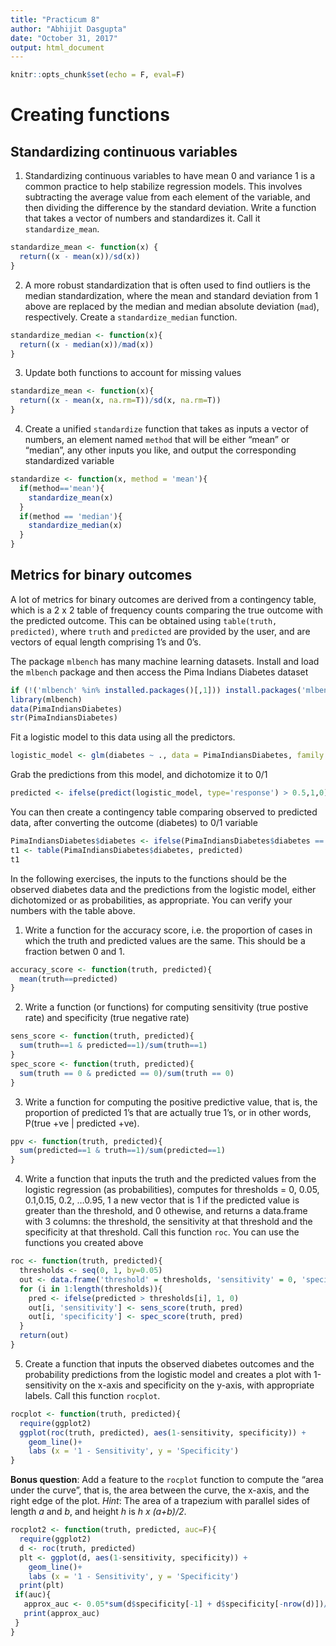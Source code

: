 ```yaml
---
title: "Practicum 8"
author: "Abhijit Dasgupta"
date: "October 31, 2017"
output: html_document
---
```


```r
knitr::opts_chunk$set(echo = F, eval=F)

```

# Creating functions

## Standardizing continuous variables

1. Standardizing continuous variables to have mean 0 and variance 1 is a common practice
to help stabilize regression models. This involves subtracting the average value from each 
element of the variable, and then dividing the difference by the standard deviation. Write a 
function that takes a vector of numbers and standardizes it. Call it `standardize_mean`.
```r
standardize_mean <- function(x) {
  return((x - mean(x))/sd(x))
}

```

2. A more robust standardization that is often used to find outliers is the median standardization, where the
mean and standard deviation from 1 above are replaced by the median and median absolute deviation (`mad`), respectively. Create a `standardize_median` function.
```r
standardize_median <- function(x){
  return((x - median(x))/mad(x))
}
```


3. Update both functions to account for missing values
```r
standardize_mean <- function(x){
  return((x - mean(x, na.rm=T))/sd(x, na.rm=T))
}
```


4. Create a unified `standardize` function that takes as inputs a vector of numbers, an element named  `method` that will be either "mean" or "median", any other inputs you like, 
and output the corresponding standardized variable
```r
standardize <- function(x, method = 'mean'){
  if(method=='mean'){
    standardize_mean(x)
  }
  if(method == 'median'){
    standardize_median(x)
  }
}
```

## Metrics for binary outcomes

A lot of metrics for binary outcomes are derived from a contingency table, which is 
a 2 x 2 table of frequency counts comparing the true outcome with the predicted outcome. This can be
obtained using `table(truth, predicted)`, where `truth` and `predicted`  are provided by the user, and are
vectors of equal length comprising 1's and 0's. 

The package `mlbench` has many machine learning datasets. Install and load the `mlbench` package and then access
the Pima Indians Diabetes dataset
```r
if (!('mlbench' %in% installed.packages()[,1])) install.packages('mlbench', repos = 'http://cran.rstudio.com')
library(mlbench)
data(PimaIndiansDiabetes)
str(PimaIndiansDiabetes)

```

Fit a logistic model to this data using all the predictors.
```r
logistic_model <- glm(diabetes ~ ., data = PimaIndiansDiabetes, family ='binomial')
```
Grab the predictions from this model, and dichotomize it to 0/1
```r
predicted <- ifelse(predict(logistic_model, type='response') > 0.5,1,0)
```
You can then create a contingency table comparing observed to predicted data, after converting the 
outcome (diabetes) to 0/1 variable
```r
PimaIndiansDiabetes$diabetes <- ifelse(PimaIndiansDiabetes$diabetes == 'pos',1,0)
t1 <- table(PimaIndiansDiabetes$diabetes, predicted)
t1
```

In the following exercises, the inputs to the functions should be the observed diabetes data and the predictions from the logistic model, either dichotomized or as probabilities, as appropriate. You can verify your numbers with the table above.

1. Write a function for the  accuracy score, i.e. the proportion of cases in which the truth and predicted values are the same. This should be a fraction betwen 0 and 1.
```r

accuracy_score <- function(truth, predicted){
  mean(truth==predicted)
}
```

2. Write a function (or functions) for computing sensitivity (true postive rate) and specificity (true negative rate)
```r
sens_score <- function(truth, predicted){
  sum(truth==1 & predicted==1)/sum(truth==1)
}
spec_score <- function(truth, predicted){
  sum(truth == 0 & predicted == 0)/sum(truth == 0)
}
```

3. Write a function for computing the positive predictive value, that is, the proportion of predicted 1's that are actually true 1's, or in other words, P(true +ve | predicted +ve).
```r
ppv <- function(truth, predicted){
  sum(predicted==1 & truth==1)/sum(predicted==1)
}
```

4. Write a function that inputs the truth and the predicted values from the logistic regression (as probabilities), 
computes for thresholds = 0, 0.05, 0.1,0.15,  0.2, ...0.95, 1 a new vector that is 1 if the predicted value is greater than the threshold, and 0 othewise, and returns a data.frame with 3 columns: the threshold, the sensitivity at that threshold and the specificity at that threshold. Call this function `roc`. You can use the functions you created above
```r
roc <- function(truth, predicted){
  thresholds <- seq(0, 1, by=0.05)
  out <- data.frame('threshold' = thresholds, 'sensitivity' = 0, 'specificity'=0)
  for (i in 1:length(thresholds)){
    pred <- ifelse(predicted > thresholds[i], 1, 0)
    out[i, 'sensitivity'] <- sens_score(truth, pred)
    out[i, 'specificity'] <- spec_score(truth, pred)
  }
  return(out)
}
```


5. Create a function that inputs the observed diabetes outcomes and the probability predictions from the logistic model and creates a plot with 
1-sensitivity on the x-axis and specificity on the y-axis, with appropriate labels. Call this function `rocplot`.
```r
rocplot <- function(truth, predicted){
  require(ggplot2)
  ggplot(roc(truth, predicted), aes(1-sensitivity, specificity)) +
    geom_line()+
    labs (x = '1 - Sensitivity', y = 'Specificity')
}
```

__Bonus question__: Add a feature to the `rocplot` function to compute the "area under the curve", that is, 
the area between the curve, the x-axis, and the right edge of the plot. _Hint_: The area of a trapezium with parallel sides of length _a_ and _b_, and height _h_ is _h x (a+b)/2_. 
```r
rocplot2 <- function(truth, predicted, auc=F){
  require(ggplot2)
  d <- roc(truth, predicted)
  plt <- ggplot(d, aes(1-sensitivity, specificity)) +
    geom_line()+
    labs (x = '1 - Sensitivity', y = 'Specificity')
  print(plt)
 if(auc){
   approx_auc <- 0.05*sum(d$specificity[-1] + d$specificity[-nrow(d)])/2
   print(approx_auc)
 } 
}
```

